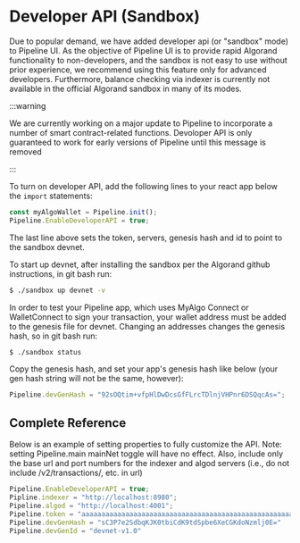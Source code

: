 # Developer API (Sandbox)

Due to popular demand, we have added developer api (or "sandbox" mode) to Pipeline UI. As the objective of Pipeline UI is to provide rapid Algorand functionality to non-developers, and the sandbox is not easy to use without prior experience, we recommend using this feature only for advanced developers. Furthermore, balance checking via indexer is currently not available in the official Algorand sandbox in many of its modes.

:::warning

We are currently working on a major update to Pipeline to incorporate a number of smart contract-related functions. Devoloper API is only guaranteed to work for early versions of Pipeline until this message is removed

:::

To turn on developer API, add the following lines to your react app below the `import` statements:

```jsx
const myAlgoWallet = Pipeline.init();
Pipeline.EnableDeveloperAPI = true;
```

The last line above sets the token, servers, genesis hash and id to point to the sandbox devnet.

To start up devnet, after installing the sandbox per the Algorand github instructions, in git bash run:

```bash
$ ./sandbox up devnet -v
```

In order to test your Pipeline app, which uses MyAlgo Connect or WalletConnect to sign your transaction, your wallet address must be added to the genesis file for devnet. Changing an addresses changes the genesis hash, so in git bash run:

```bash
$ ./sandbox status
```

Copy the genesis hash, and set your app's genesis hash like below (your gen hash string will not be the same, however):

```jsx
Pipeline.devGenHash = "92sOQtim+vfpHlDwDcsGfFLrcTDlnjVHPnr6DSQqcAs=";
```

## Complete Reference

Below is an example of setting properties to fully customize the API. Note: setting Pipeline.main mainNet toggle will have no effect. Also, include only the base url and port numbers for the indexer and algod servers (i.e., do not include /v2/transactions/, etc. in url)

```jsx
Pipeline.EnableDeveloperAPI = true;
Pipline.indexer = "http://localhost:8980";
Pipeline.algod = "http://localhost:4001";
Pipeline.token = "aaaaaaaaaaaaaaaaaaaaaaaaaaaaaaaaaaaaaaaaaaaaaaaaaaaaaaaaaaaaaaaa";
Pipeline.devGenHash = "sC3P7e2SdbqKJK0tbiCdK9tdSpbe6XeCGKdoNzmlj0E="
Pipeline.devGenId = "devnet-v1.0"
```
